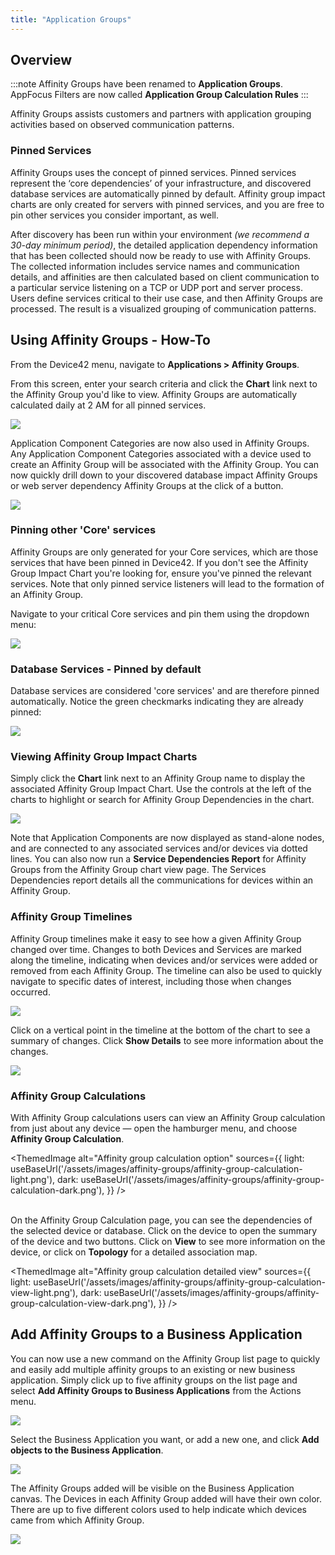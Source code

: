 ```yaml
---
title: "Application Groups"
---
```



## Overview

:::note
Affinity Groups have been renamed to **Application Groups**. AppFocus Filters are now called **Application Group Calculation Rules**
:::

Affinity Groups assists customers and partners with application grouping activities based on observed communication patterns.

### Pinned Services

Affinity Groups uses the concept of pinned services. Pinned services represent the ‘core dependencies’ of your infrastructure, and discovered database services are automatically pinned by default. Affinity group impact charts are only created for servers with pinned services, and you are free to pin other services you consider important, as well.

After discovery has been run within your environment _(we recommend a 30-day minimum period)_, the detailed application dependency information that has been collected should now be ready to use with Affinity Groups. The collected information includes service names and communication details, and affinities are then calculated based on client communication to a particular service listening on a TCP or UDP port and server process. Users define services critical to their use case, and then Affinity Groups are processed. The result is a visualized grouping of communication patterns.

## Using Affinity Groups - How-To

From the Device42 menu, navigate to **Applications > Affinity Groups**.

From this screen, enter your search criteria and click the **Chart** link next to the Affinity Group you'd like to view. Affinity Groups are automatically calculated daily at 2 AM for all pinned services.

![](/assets/images/WEB-721_Affinity_Groups_Pic1.png)

Application Component Categories are now also used in Affinity Groups. Any Application Component Categories associated with a device used to create an Affinity Group will be associated with the Affinity Group. You can now quickly drill down to your discovered database impact Affinity Groups or web server dependency Affinity Groups at the click of a button.

![](/assets/images/WEB-721_Affinity_Groups_Pic2.png)

### Pinning other 'Core' services

Affinity Groups are only generated for your Core services, which are those services that have been pinned in Device42. If you don't see the Affinity Group Impact Chart you're looking for, ensure you've pinned the relevant services. Note that only pinned service listeners will lead to the formation of an Affinity Group.

Navigate to your critical Core services and pin them using the dropdown menu:

![](/assets/images/Screen-Shot-2022-05-29-at-7.47.50-PM.png)

### Database Services - Pinned by default

Database services are considered 'core services' and are therefore pinned automatically. Notice the green checkmarks indicating they are already pinned:

![](/assets/images/WEB-721_Affinity_Groups_Pic4.png)

### Viewing Affinity Group Impact Charts

Simply click the **Chart** link next to an Affinity Group name to display the associated Affinity Group Impact Chart. Use the controls at the left of the charts to highlight or search for Affinity Group Dependencies in the chart.

![](/assets/images/18.04.00_affinity-groups-chart-1.png)  

Note that Application Components are now displayed as stand-alone nodes, and are connected to any associated services and/or devices via dotted lines. You can also now run a **Service Dependencies Report** for Affinity Groups from the Affinity Group chart view page. The Services Dependencies report details all the communications for devices within an Affinity Group.

### Affinity Group Timelines

Affinity Group timelines make it easy to see how a given Affinity Group changed over time. Changes to both Devices and Services are marked along the timeline, indicating when devices and/or services were added or removed from each Affinity Group. The timeline can also be used to quickly navigate to specific dates of interest, including those when changes occurred.

![](/assets/images/18.04.00_affinity-groups-timeline-1.png)

Click on a vertical point in the timeline at the bottom of the chart to see a summary of changes. Click **Show Details** to see more information about the changes.

![](/assets/images/18.04.00_affinity-groups-timeline-2.png)

### Affinity Group Calculations

With Affinity Group calculations users can view an Affinity Group calculation from just about any device — open the hamburger menu, and choose **Affinity Group Calculation**.

<ThemedImage
  alt="Affinity group calculation option"
  sources={{
    light: useBaseUrl('/assets/images/affinity-groups/affinity-group-calculation-light.png'),
    dark: useBaseUrl('/assets/images/affinity-groups/affinity-group-calculation-dark.png'),
  }}
/>
<br/><br/>

On the Affinity Group Calculation page, you can see the dependencies of the selected device or database. Click on the device to open the summary of the device and two buttons. Click on **View** to see more information on the device, or click on **Topology** for a detailed association map.

<ThemedImage
  alt="Affinity group calculation detailed view"
  sources={{
    light: useBaseUrl('/assets/images/affinity-groups/affinity-group-calculation-view-light.png'),
    dark: useBaseUrl('/assets/images/affinity-groups/affinity-group-calculation-view-dark.png'),
  }}
/>

## Add Affinity Groups to a Business Application

You can now use a new command on the Affinity Group list page to quickly and easily add multiple affinity groups to an existing or new business application. Simply click up to five affinity groups on the list page and select **Add Affinity Groups to Business Applications** from the Actions menu.

![](/assets/images/WEB-721_Affinity_Groups_Pic9.png)

Select the Business Application you want, or add a new one, and click **Add objects to the Business Application**.

![](/assets/images/WEB-721_Affinity_Groups_Pic10.png)

The Affinity Groups added will be visible on the Business Application canvas. The Devices in each Affinity Group added will have their own color. There are up to five different colors used to help indicate which devices came from which Affinity Group.

![](/assets/images/WEB-721_Affinity_Groups_Pic11.png)
